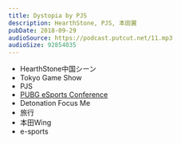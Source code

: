 ```yaml
---
title: Dystopia by PJS
description: HearthStone, PJS, 本田翼
pubDate: 2018-09-29
audioSource: https://podcast.putcut.net/11.mp3
audioSize: 92854035
---
```


- HearthStone中国シーン
- Tokyo Game Show
- PJS
- [PUBG eSports Conference](https://www.4gamer.net/games/348/G034868/20180922001/)
- Detonation Focus Me
- 旅行
- 本田Wing
- e-sports